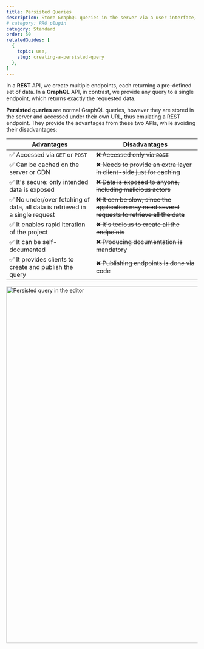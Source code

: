 ```yaml
---
title: Persisted Queries
description: Store GraphQL queries in the server via a user interface, and access them under their own URL, thus emulating a REST endpoint.
# category: PRO plugin
category: Standard
order: 50
relatedGuides: [
  {
    topic: use,
    slug: creating-a-persisted-query
  },
]
---
```


In a **REST** API, we create multiple endpoints, each returning a pre-defined set of data. In a **GraphQL** API, in contrast, we provide any query to a single endpoint, which returns exactly the requested data.

**Persisted queries** are normal GraphQL queries, however they are stored in the server and accessed under their own URL, thus emulating a REST endpoint. They provide the advantages from these two APIs, while avoiding their disadvantages:

| Advantages | Disadvantages |
| --- | --- |
| ✅ Accessed via `GET` or `POST` | ~~❌ Accessed only via `POST`~~ |
| ✅ Can be cached on the server or CDN | ~~❌ Needs to provide an extra layer in client-side just for caching~~ |
| ✅ It's secure: only intended data is exposed | ~~❌ Data is exposed to anyone, including malicious actors~~ |
| ✅ No under/over fetching of data, all data is retrieved in a single request | ~~❌ It can be slow, since the application may need several requests to retrieve all the data~~ |
| ✅ It enables rapid iteration of the project | ~~❌ It's tedious to create all the endpoints~~ |
| ✅ It can be self-documented | ~~❌ Producing documentation is mandatory~~ |
| ✅ It provides clients to create and publish the query | ~~❌ Publishing endpoints is done via code~~ |

<Image
  src="/assets/guides/upstream/persisted-query.png"
  width="1024"
  height="940"
  alt="Persisted query in the editor"
  caption="Persisted query in the editor"
/>
